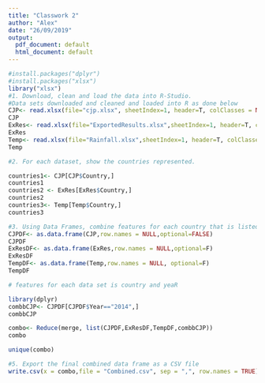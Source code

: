 ---
title: "Classwork 2"
author: "Alex"
date: "26/09/2019"
output:
  pdf_document: default
  html_document: default
---
```{r }
#install.packages("dplyr")
#install.packages("xlsx")
library("xlsx")
#1. Download, clean and load the data into R-Studio.
#Data sets downloaded and cleaned and loaded into R as done below
CJP<- read.xlsx(file="cjp.xlsx", sheetIndex=1, header=T, colClasses = NA)
CJP
ExRes<- read.xlsx(file="ExportedResults.xlsx",sheetIndex=1, header=T, colClasses =NA)
ExRes
Temp<- read.xlsx(file="Rainfall.xlsx",sheetIndex=1, header=T, colClasses = NA)
Temp

#2. For each dataset, show the countries represented.

countries1<- CJP[CJP$Country,]
countries1
countries2 <- ExRes[ExRes$Country,]
countries2
countries3<- Temp[Temp$Country,]
countries3

#3. Using Data Frames, combine features for each country that is listed in ALL data sets (remove countries not listed in all datasets)
CJPDF<- as.data.frame(CJP,row.names = NULL,optional=FALSE)
CJPDF
ExResDF<- as.data.frame(ExRes,row.names = NULL,optional=F)
ExResDF
TempDF<- as.data.frame(Temp,row.names = NULL, optional=F)
TempDF

# features for each data set is country and yeaR

library(dplyr)
combbCJP<- CJPDF[CJPDF$Year=="2014",]
combbCJP

combo<- Reduce(merge, list(CJPDF,ExResDF,TempDF,combbCJP))
combo

unique(combo)

#5. Export the final combined data frame as a CSV file
write.csv(x = combo,file = "Combined.csv", sep = ",", row.names = TRUE)

```

